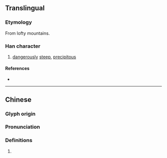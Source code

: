 {{character info}}
==Translingual==

===Etymology===
From lofty mountains.

===Han character===
{{Han char|rn=46|rad=山|as=12|sn=15|four=22601|canj=UMUA|ids=⿱山朁}}

# [[dangerously]] [[steep]], [[precipitous]]

====References====
* {{Han ref|kx=0320.010|dkj=08481|dj=0620.080|hdz=10797.080|uh=5D9C|ud=23964|bh=E56A|bd=58730}}

----
==Chinese==
{{zh-forms}}

===Glyph origin===
{{Han etym}}

===Pronunciation===
{{zh-pron
|m=jīn,qín
|c=zam1
|mc=y
|oc=y
|cat=n
}}

===Definitions===
{{zh-hanzi}}

# {{zh-only|嶜崟}}